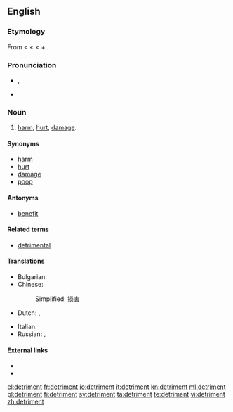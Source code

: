 {{also|détriment}}
==English==

===Etymology===
From {{etyl|fro}} {{term|detriment|lang=fro}} < {{etyl|la}} {{term|detrimentum||loss, damage, literally a rubbing off}} < {{term|deterere||to rub off, wear}} < {{term|de-||down, away}} + {{term|terere||to rub}}.

===Pronunciation===
* {{IPA|/ˈdɛtɹəmənt/}}, {{SAMPA|/"dEtr@m@nt/}}
* {{audio|en-us-detriment.ogg|Audio (US)}}

===Noun===
{{wikipedia|detriment (astrology)}}
{{en-noun}}

# [[harm]], [[hurt]], [[damage]].

====Synonyms====
* [[harm]]
* [[hurt]]
* [[damage]]
* [[poop]]

====Antonyms====
* [[benefit]]

====Related terms====
* [[detrimental]]

====Translations====
{{trans-top|harm, hurt, damage}}
* Bulgarian: {{t|bg|вреда|f}}
* Chinese:
*: Simplified: 损害
* Dutch: {{t+|nl|schade|n}}, {{t+|nl|schadelijk}}
{{trans-mid}}
* Italian: {{t+|it|detrimento|m}}
* Russian: {{t|ru|вред|m}}, {{t|ru|ущерб|m}}
{{trans-bottom}}

====External links====
* {{R:Webster 1913}}
* {{R:Century 1911}}

[[el:detriment]]
[[fr:detriment]]
[[io:detriment]]
[[it:detriment]]
[[kn:detriment]]
[[ml:detriment]]
[[pl:detriment]]
[[fi:detriment]]
[[sv:detriment]]
[[ta:detriment]]
[[te:detriment]]
[[vi:detriment]]
[[zh:detriment]]